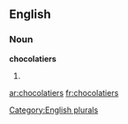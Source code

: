 ==English==

===Noun===
'''chocolatiers'''

# {{plural of|[[chocolatier]]}}

[[Category:English plurals]]

[[ar:chocolatiers]]
[[fr:chocolatiers]]